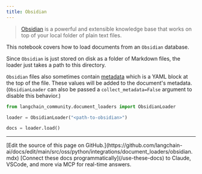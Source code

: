 ```yaml
---
title: Obsidian
---
```


>[Obsidian](https://obsidian.md/) is a powerful and extensible knowledge base
that works on top of your local folder of plain text files.

This notebook covers how to load documents from an `Obsidian` database.

Since `Obsidian` is just stored on disk as a folder of Markdown files, the loader just takes a path to this directory.

`Obsidian` files also sometimes contain [metadata](https://help.obsidian.md/Editing+and+formatting/Metadata) which is a YAML block at the top of the file. These values will be added to the document's metadata. (`ObsidianLoader` can also be passed a `collect_metadata=False` argument to disable this behavior.)

```python
from langchain_community.document_loaders import ObsidianLoader
```

```python
loader = ObsidianLoader("<path-to-obsidian>")
```

```python
docs = loader.load()
```

---

<Callout icon="pen-to-square" iconType="regular">
    [Edit the source of this page on GitHub.](https://github.com/langchain-ai/docs/edit/main/src/oss/python/integrations/document_loaders/obsidian.mdx)
</Callout>
<Tip icon="terminal" iconType="regular">
    [Connect these docs programmatically](/use-these-docs) to Claude, VSCode, and more via MCP for    real-time answers.
</Tip>
